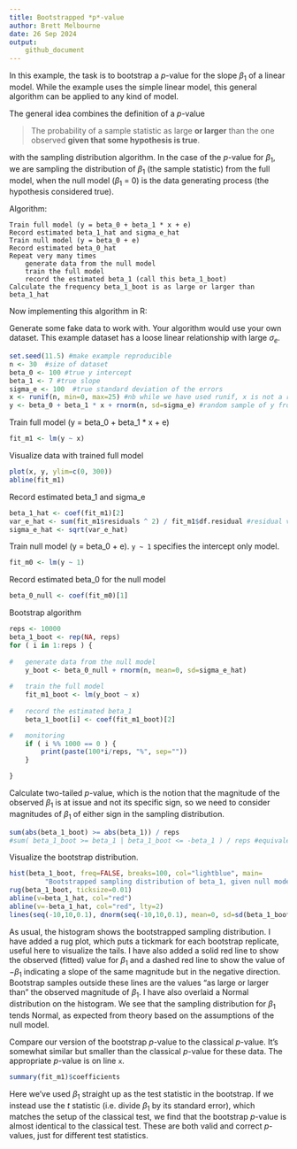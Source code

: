 ```yaml
---
title: Bootstrapped *p*-value
author: Brett Melbourne
date: 26 Sep 2024
output:
    github_document
---
```


In this example, the task is to bootstrap a *p*-value for the slope $\beta_1$ of a linear model. While the example uses the simple linear model, this general algorithm can be applied to any kind of model.

The general idea combines the definition of a *p*-value

> The probability of a sample statistic as large **or larger** than the one observed **given that some hypothesis is true**.

with the sampling distribution algorithm. In the case of the *p*-value for $\beta_1$, we are sampling the distribution of $\beta_1$ (the sample statistic) from the full model, when the null model ($\beta_1$ = 0) is the data generating process (the hypothesis considered true).


Algorithm:
```
Train full model (y = beta_0 + beta_1 * x + e)
Record estimated beta_1_hat and sigma_e_hat
Train null model (y = beta_0 + e)
Record estimated beta_0_hat
Repeat very many times
    generate data from the null model
    train the full model
    record the estimated beta_1 (call this beta_1_boot)
Calculate the frequency beta_1_boot is as large or larger than beta_1_hat
```

Now implementing this algorithm in R:

Generate some fake data to work with. Your algorithm would use your own dataset. This example dataset has a loose linear relationship with large $\sigma_e$.

```r
set.seed(11.5) #make example reproducible
n <- 30  #size of dataset
beta_0 <- 100 #true y intercept
beta_1 <- 7 #true slope
sigma_e <- 100  #true standard deviation of the errors
x <- runif(n, min=0, max=25) #nb while we have used runif, x is not a random variable
y <- beta_0 + beta_1 * x + rnorm(n, sd=sigma_e) #random sample of y from the population
```

Train full model (y = beta_0 + beta_1 * x + e)

```r
fit_m1 <- lm(y ~ x)
```

Visualize data with trained full model

```r
plot(x, y, ylim=c(0, 300))
abline(fit_m1)
```

Record estimated beta_1 and sigma_e

```r
beta_1_hat <- coef(fit_m1)[2]
var_e_hat <- sum(fit_m1$residuals ^ 2) / fit_m1$df.residual #residual variance
sigma_e_hat <- sqrt(var_e_hat)
```

Train null model (y = beta_0 + e). `y ~ 1` specifies the intercept only model.

```r
fit_m0 <- lm(y ~ 1)
```

Record estimated beta_0 for the null model

```r
beta_0_null <- coef(fit_m0)[1]
```

Bootstrap algorithm

```r
reps <- 10000
beta_1_boot <- rep(NA, reps)
for ( i in 1:reps ) {
    
#   generate data from the null model
    y_boot <- beta_0_null + rnorm(n, mean=0, sd=sigma_e_hat)
    
#	train the full model
    fit_m1_boot <- lm(y_boot ~ x)
    
#	record the estimated beta_1
    beta_1_boot[i] <- coef(fit_m1_boot)[2]

#   monitoring   
    if ( i %% 1000 == 0 ) {
        print(paste(100*i/reps, "%", sep=""))
    }

}
```

Calculate two-tailed *p*-value, which is the notion that the magnitude of the observed $\beta_1$ is at issue and not its specific sign, so we need to consider magnitudes of $\beta_1$ of either sign in the sampling distribution.

```r
sum(abs(beta_1_boot) >= abs(beta_1)) / reps
#sum( beta_1_boot >= beta_1 | beta_1_boot <= -beta_1 ) / reps #equivalent
```

Visualize the bootstrap distribution.

```r
hist(beta_1_boot, freq=FALSE, breaks=100, col="lightblue", main=
         "Bootstrapped sampling distribution of beta_1, given null model")
rug(beta_1_boot, ticksize=0.01)
abline(v=beta_1_hat, col="red")
abline(v=-beta_1_hat, col="red", lty=2)
lines(seq(-10,10,0.1), dnorm(seq(-10,10,0.1), mean=0, sd=sd(beta_1_boot)))
```

As usual, the histogram shows the bootstrapped sampling distribution. I have added a rug plot, which puts a tickmark for each bootstrap replicate, useful here to visualize the tails. I have also added a solid red line to show the observed (fitted) value for $\beta_1$ and a dashed red line to show the value of $-\beta_1$ indicating a slope of the same magnitude but in the negative direction. Bootstrap samples outside these lines are the values "as large or larger than" the observed magnitude of $\beta_1$. I have also overlaid a Normal distribution on the histogram. We see that the sampling distribution for $\beta_1$ tends Normal, as expected from theory based on the assumptions of the null model.

Compare our version of the bootstrap *p*-value to the classical *p*-value. It's somewhat similar but smaller than the classical *p*-value for these data. The appropriate *p*-value is on line `x`.

```r
summary(fit_m1)$coefficients
```

Here we've used $\beta_1$ straight up as the test statistic in the bootstrap. If we instead use the *t* statistic (i.e. divide $\beta_1$ by its standard error), which matches the setup of the classical test, we find that the bootstrap *p*-value is almost identical to the classical test. These are both valid and correct *p*-values, just for different test statistics.

